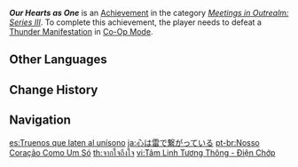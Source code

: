 {{Achievement Infobox
|id           = 86022
|order id     = 9021
|category     = Meetings in Outrealm: Series III
|description  = Defeat a [[Thunder Manifestation]] in Co-Op Mode.
|requirements = 
|primogems    = 10
|tracking     = 
|topic        = Thunder Manifestation;Co-Op Mode
|hidden       = 
|type         = 
}}
'''''Our Hearts as One''''' is an [[Achievement]] in the category ''[[Meetings in Outrealm: Series III]]''. To complete this achievement, the player needs to defeat a [[Thunder Manifestation]] in [[Co-Op Mode]].
<!--
==Gameplay Notes==

==Trivia==

==Video Guides==
{{EVT
|video1   = 
|caption1 = 
}}
-->
==Other Languages==
{{Other Languages
|en      = Our Hearts as One
|zhs     = 心有灵犀一电通
|zhs_rm  = Xīnyǒulíngxī Yī Diàn Tōng
|zht     = 心有靈犀一電通
|zht_rm  = Xīnyǒulíngxī Yī Diàn Tōng
|zh_tl   = 
|ja      = 心は雷で繋がっている
|ja_rm   = Kokoro wa Kaminari de Tsunagatte Iru
|ja_tl   = Hearts Are Connected by the Lightning
|ko      = 통하는 마음一전뇌
|ko_rm   = Tonghaneun Maeum - Jeonnoe
|ko_tl   = Transmitting Heart - Thunderbolts
|es      = Truenos que laten al unísono
|es_tl   = Thunderclaps that Beat in Unison
|fr      = Nos cœurs à l'unisson
|fr_tl   = Our Hearts in Unison
|ru      = Все за одного
|ru_tl   = All For One
|th      = จากใจถึงใจ
|th_rm   = 
|th_tl   = 
|vi      = Tâm Linh Tương Thông - Điện Chớp
|vi_tl   = 
|de      = An einem Strang ziehen
|de_tl   = To Pull One Rope Together
|id      = Dari Hati ke Hati
|id_tl   = From Heart to Heart
|pt      = Nosso Coração Como Um Só
|pt_tl   = 
|tr      = Kalplerimiz Bir
|tr_tl   = Our Hearts are One
|it      = I nostri cuori sono una cosa sola
|it_tl   = 
}}

==Change History==
{{Change History|3.0}}
<!--
==References==
{{Reflist}}
-->
==Navigation==
{{Achievement Navbox}}

[[es:Truenos que laten al unísono]]
[[ja:心は雷で繋がっている]]
[[pt-br:Nosso Coração Como Um Só]]
[[th:จากใจถึงใจ]]
[[vi:Tâm Linh Tương Thông - Điện Chớp]]